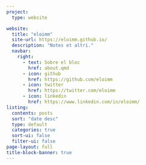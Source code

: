 ```yaml
---
project:
  type: website

website:
  title: "eloimm" 
  site-url: https://eloimm.github.io/
  description: "Notes et altri."
  navbar:
    right:
      - text: Sobre el bloc
        href: about.qmd 
      - icon: github
        href: https://github.com/eloimm
      - icon: twitter
        href: https://twitter.com/eloimm
      - icon: linkedin
        href: https://www.linkedin.com/in/eloimm/
listing:
  contents: posts
  sort: "date desc"
  type: default
  categories: true
  sort-ui: false
  filter-ui: false
page-layout: full
title-block-banner: true
---
```


